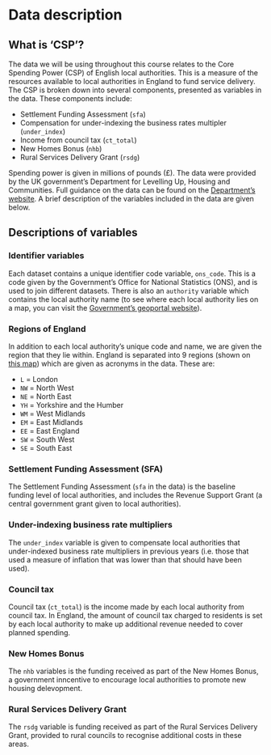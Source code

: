 # Data description {.unnumbered}

## What is 'CSP'?
The data we will be using throughout this course relates to the Core Spending Power (CSP) of English local authorities. This is a measure of the resources available to local authorities in England to fund service delivery. The CSP is broken down into several components, presented as variables in the data. These components include:

- Settlement Funding Assessment (`sfa`)
- Compensation for under-indexing the business rates multipler (`under_index`)
- Income from council tax (`ct_total`)
- New Homes Bonus (`nhb`)
- Rural Services Delivery Grant (`rsdg`)

Spending power is given in millions of pounds (£). The data were provided by the UK government's Department for Levelling Up, Housing and Communities. Full guidance on the data can be found on the [Department's website](https://www.gov.uk/government/publications/explanatory-note-on-core-spending-power-provisional-local-government-finance-settlement-2024-to-2025/explanatory-note-on-core-spending-power-provisional-local-government-finance-settlement-2024-to-2025). A brief description of the variables included in the data are given below.

## Descriptions of variables

### Identifier variables
Each dataset contains a unique identifier code variable, `ons_code`. This is a code given by the Government's Office for National Statistics (ONS), and is used to join different datasets. There is also an `authority` variable which contains the local authority name (to see where each local authority lies on a map, you can visit the [Government's geoportal website](https://geoportal.statistics.gov.uk/documents/cb64eeb1b0a74e5ca277f9fac58500f4/explore)).

### Regions of England
In addition to each local authority's unique code and name, we are given the region that they lie within. England is separated into 9 regions (shown on [this map](https://geoportal.statistics.gov.uk/documents/bfe6f7099f9e4cc59f8064962959bfb5/explore)) which are given as acronyms in the data. These are:

- `L` = London
- `NW` = North West
- `NE` = North East
- `YH` = Yorkshire and the Humber
- `WM` = West Midlands
- `EM` = East Midlands
- `EE` = East England
- `SW` = South West
- `SE` = South East

### Settlement Funding Assessment (SFA)
The Settlement Funding Assessment (`sfa` in the data) is the baseline funding level of local authorities, and includes the Revenue Support Grant (a central government grant given to local authorities).

### Under-indexing business rate multipliers
The `under_index` variable is given to compensate local authorities that under-indexed business rate multipliers in previous years (i.e. those that used a measure of inflation that was lower than that should have been used).

### Council tax
Council tax (`ct_total`) is the income made by each local authority from council tax. In England, the amount of council tax charged to residents is set by each local authority to make up additional revenue needed to cover planned spending.

### New Homes Bonus
The `nhb` variables is the funding received as part of the New Homes Bonus, a government inncentive to encourage local authorities to promote new housing delevopment.

### Rural Services Delivery Grant 
The `rsdg` variable is funding received as part of the Rural Services Delivery Grant, provided to rural councils to recognise additional costs in these areas.
